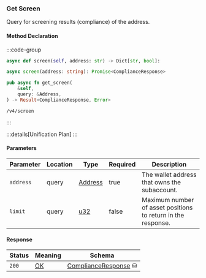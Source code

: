 ### Get Screen

Query for screening results (compliance) of the address.

#### Method Declaration

:::code-group

```python [Python]
async def screen(self, address: str) -> Dict[str, bool]:
```

```typescript [TypeScript]
async screen(address: string): Promise<ComplianceResponse>
```

```rust [Rust]
pub async fn get_screen(
    &self,
    query: &Address,
) -> Result<ComplianceResponse, Error>
```

```url [API]
/v4/screen
```

:::

:::details[Unification Plan]
:::

#### Parameters

| Parameter           | Location | Type               | Required    | Description                                                           |
| ------------------- | -------- | ------------------ | ----------- | --------------------------------------------------------------------- |
| `address`           | query    | [Address]          | true        | The wallet address that owns the subaccount.                          |
| `limit`             | query    | [u32]              | false       | Maximum number of asset positions to return in the response.          |

#### Response

| Status | Meaning     | Schema                          |
| ------ | ----------- | ------------------------------- |
| `200`  | [OK]        | [ComplianceResponse] ⛁ |

[Address]: /types/address
[u32]: /types/u32
[OK]: /types/ok
[ComplianceResponse]: /types/compliance_response
